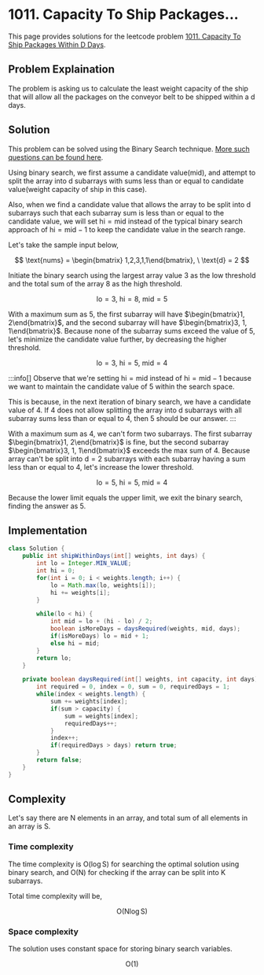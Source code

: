 
# 1011. Capacity To Ship Packages...

This page provides solutions for the leetcode problem [1011. Capacity To Ship Packages Within D Days](https://leetcode.com/problems/capacity-to-ship-packages-within-d-days/).

## Problem Explaination 

The problem is asking us to calculate the least weight capacity of the ship that will allow all the packages on the conveyor belt to be shipped within a $\text{d}$ days.

## Solution

This problem can be solved using the Binary Search technique. [More such questions can be found here](/binary-search/split-array-into-k-subarrays).

Using binary search, we first assume a candidate value($\text{mid}$), and attempt to split the array into $\text{d}$ subarrays with sums less than or equal to candidate value(weight capacity of ship in this case).

Also, when we find a candidate value that allows the array to be split into $\text{d}$ subarrays such that each subarray sum is less than or equal to the candidate value, we will set $\text{hi} = \text{mid}$ instead of the typical binary search approach of $\text{hi} = \text{mid} - 1$ to keep the candidate value in the search range.

Let's take the sample input below,

$$
\text{nums} = \begin{bmatrix} 1,2,3,1,1\end{bmatrix},  \ \text{d} = 2
$$

Initiate the binary search using the largest array value $3$ as the low threshold and the total sum of the array $8$ as the high threshold.

$$
\text{lo} = 3, \ \text{hi} = 8, \ \text{mid} = 5
$$

With a maximum sum as $5$, the first subarray will have $\begin{bmatrix}1, 2\end{bmatrix}$, and the second subarray will have $\begin{bmatrix}3, 1, 1\end{bmatrix}$. Because none of the subarray sums exceed the value of $5$, let's minimize the candidate value further, by decreasing the higher threshold.

$$
\text{lo} = 3, \ \text{hi} = 5, \ \text{mid} = 4
$$

:::info[]
Observe that we're setting $\text{hi} = \text{mid}$ instead of $\text{hi} = \text{mid} - 1$ because we want to maintain the candidate value of $5$ within the search space.

This is because, in the next iteration of binary search, we have a candidate value of $4$. If $4$ does not allow splitting the array into $\text{d}$ subarrays with all subarray sums less than or equal to $4$, then $5$ should be our answer.
:::

With a maximum sum as $4$, we can't form two subarrays. The first subarray $\begin{bmatrix}1, 2\end{bmatrix}$ is fine, but the second subarray $\begin{bmatrix}3, 1, 1\end{bmatrix}$ exceeds the max sum of $4$. Because array can't be split into $\text{d}=2$ subarrays with each subarray having a sum less than or equal to $4$, let's increase the lower threshold.

$$
\text{lo} = 5, \ \text{hi} = 5, \ \text{mid} = 4
$$

Because the lower limit equals the upper limit, we exit the binary search, finding the answer as $5$.


## Implementation

<Tabs>
  <TabItem value="Java" label="Java" default>

```java
class Solution {
    public int shipWithinDays(int[] weights, int days) {
        int lo = Integer.MIN_VALUE;
        int hi = 0;
        for(int i = 0; i < weights.length; i++) {
            lo = Math.max(lo, weights[i]);
            hi += weights[i];
        }

        while(lo < hi) {
            int mid = lo + (hi - lo) / 2;
            boolean isMoreDays = daysRequired(weights, mid, days);
            if(isMoreDays) lo = mid + 1;
            else hi = mid;
        }
        return lo;
    }

    private boolean daysRequired(int[] weights, int capacity, int days) {
        int required = 0, index = 0, sum = 0, requiredDays = 1;
        while(index < weights.length) {
            sum += weights[index];
            if(sum > capacity) {
                sum = weights[index];
                requiredDays++;
            }
            index++;
            if(requiredDays > days) return true;
        }
        return false;
    }
}
```
</TabItem>
</Tabs>

## Complexity 

Let's say there are $\text{N}$ elements in an array, and total sum of all elements in an array is $\text{S}$.

### Time complexity 

The time complexity is $\text{O}(\log \text{S})$ for searching the optimal solution using binary search, and $\text{O}(\text{N})$ for checking if the array can be split into $\text{K}$ subarrays. 

Total time complexity will be, 

$$
\text{O}(\text{N} \log \text{S})
$$



### Space complexity

The solution uses constant space for storing binary search variables.

$$
\text{O}(1)
$$

